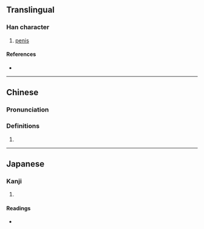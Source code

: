 {{character info}}
==Translingual==

===Han character===
{{Han char|rn=44|rad=尸|as=15|sn=18|four=77296|canj=SJKF|ids=⿸尸寮}}

# [[penis]]

====References====
* {{Han ref|kx=0304.030|dkj=07813|dj=0602.110|hdz=20982.010|uh=5C6A|ud=23658|bh=EFC3|bd=61379}}

----

==Chinese==
{{zh-forms|alt=⿸尸㝋-second round simplified}}

===Pronunciation===
{{zh-pron
|m=liáo
|c=liu4
|cat=
}}

===Definitions===
{{zh-hanzi}}

# {{rfdef|zh}}

----

==Japanese==

===Kanji===
{{ja-kanji|grade=|rs=尸15}}

# {{rfdef|ja|sort=尸15}}

====Readings====
* {{ja-readings|on=[[りょう]] (ryō)|kun=}}